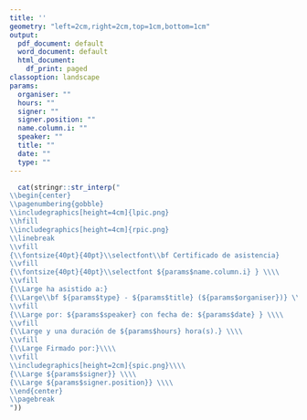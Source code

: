 ```yaml
---
title: ''
geometry: "left=2cm,right=2cm,top=1cm,bottom=1cm"
output:
  pdf_document: default
  word_document: default
  html_document:
    df_print: paged
classoption: landscape
params:
  organiser: ""
  hours: ""
  signer: ""
  signer.position: ""
  name.column.i: ""
  speaker: ""
  title: ""
  date: ""
  type: ""
---
```

```r
  cat(stringr::str_interp("
\\begin{center}
\\pagenumbering{gobble}
\\includegraphics[height=4cm]{lpic.png} 
\\hfill
\\includegraphics[height=4cm]{rpic.png}
\\linebreak
\\vfill
{\\fontsize{40pt}{40pt}\\selectfont\\bf Certificado de asistencia} 
\\vfill
{\\fontsize{40pt}{40pt}\\selectfont ${params$name.column.i} } \\\\
\\vfill
{\\Large ha asistido a:}
{\\Large\\bf ${params$type} - ${params$title} (${params$organiser})} \\\\
\\vfill
{\\Large por: ${params$speaker} con fecha de: ${params$date} } \\\\
\\vfill
{\\Large y una duración de ${params$hours} hora(s).} \\\\
\\vfill
{\\Large Firmado por:}\\\\
\\vfill
\\includegraphics[height=2cm]{spic.png}\\\\
{\\Large ${params$signer}} \\\\
{\\Large ${params$signer.position}} \\\\
\\end{center}
\\pagebreak
"))
```

